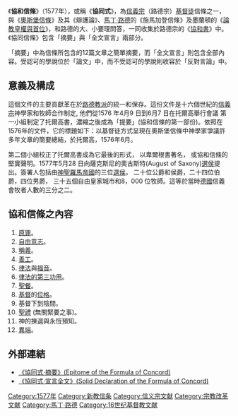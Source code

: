 《'''協和信條'''》（1577年），或稱《'''協同式'''》，為[[信義宗|信義宗]]（路德宗）[[基督徒|基督徒]]信條之一，與《[[奧斯堡信條|奧斯堡信條]]》及其《辯護論》、[[馬丁·路德|馬丁·路德]]的《施馬加登信條》及墨蘭頓的《[[論教皇權與首位|論教皇權與首位]]》，和路德的大、小要理問答，一同收集於路德宗的《[[協和書|協和書]]》中。《協同信條》包含「摘要」與「全文宣言」兩部分。

「摘要」中為信條所包含的12篇文章之簡單摘要，而「全文宣言」則包含全部內容。受認可的學說位於「論文」中，而不受認可的學說則收容於「反對言論」中。

==意義及構成==
這個文件的主要貢獻革在於[[路德教派|路德教派]]的統一和保存。這份文件是十六個世紀的[[信義宗|信義宗]]神學家和牧師合作制定, 他們從1576 年4月9 日到6月7 日在托爾高舉行會議
第一小組制定了托爾高書，濃縮之後成為「提要」(協和信條的第一部份)。依照在1576年的文件，它的標題如下：以基督徒方式呈現在奧斯堡信條中神學家爭議許多年文章的簡要總結，於托爾高，1576年6月。

第二個小組校正了托爾高書成為它最後的形式， 以卑爾根書著名， 或協和信條的堅實聲明。1577年5月28 日向薩克斯尼的奧古斯特(August of Saxony)[[選侯|選侯]]提出。簽署人包括由[[神聖羅馬帝國|神聖羅馬帝國]]的三位[[選侯|選侯]]， 二十位公爵和侯爵，二十四位伯爵，四位男爵， 三十五個自由皇家城市和8，000 位牧師。這等於當時[[德國|德國]]信義會牧者人數的三分之二。

==協和信條之內容==
#[[原罪|原罪]]。
#[[自由意志|自由意志]]。
#[[稱義|稱義]]。
#[[善工|善工]]。
#[[律法|律法]]與[[福音|福音]]。
#[[律法的第三功用|律法的第三功用]]。
#[[聖餐|聖餐]]。
#[[基督|基督]]的[[位格|位格]]。
#基督下到陰間。
#[[聖禮|聖禮]] (無關緊要之事)。
#神的揀選與永恆預知。
#[[異端|異端]]。

== 外部連結 ==
* [https://bookofconcord.org/epitome/ 《協同式·摘要》(Epitome of the Formula of Concord)] {{Wayback|url=https://bookofconcord.org/epitome/ |date=20220426061953 }}{{en}}
* [https://bookofconcord.org/solid-declaration/ 《協同式·宣言全文》(Solid Declaration of the Formula of Concord)] {{Wayback|url=https://bookofconcord.org/solid-declaration/ |date=20220502161654 }}{{en}}

[[Category:1577年|Category:1577年]]
[[Category:新教信条|Category:新教信条]]
[[Category:信义宗文献|Category:信义宗文献]]
[[Category:宗教改革文献|Category:宗教改革文献]]
[[Category:馬丁·路德|Category:馬丁·路德]]
[[Category:16世纪基督教文献|Category:16世纪基督教文献]]
